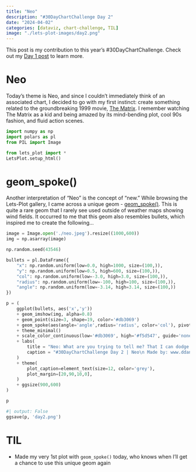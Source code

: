 ```yaml
---
title: "Neo"
description: "#30DayChartChallenge Day 2"
date: "2024-04-02"
categories: [dataviz, chart-challenge, TIL]
image: "./lets-plot-images/day2.png"
---
```


::: {.callout-note}
This post is my contribution to this year's #30DayChartChallenge. Check out my [Day 1 post](https://www.ddanieltan.com/posts/30-day-chart-1/) to learn more.
:::

# Neo
Today's theme is Neo, and since I couldn't immediately think of an associated chart, I decided to go with my first instinct: create something related to the groundbreaking 1999 movie, [The Matrix](https://en.wikipedia.org/wiki/The_Matrix). I remember watching The Matrix as a kid and being amazed by its mind-bending plot, cool 90s fashion, and fluid action scenes.


```python
import numpy as np
import polars as pl
from PIL import Image

from lets_plot import *
LetsPlot.setup_html()
```


# geom_spoke()
Another interpretation of "Neo" is the concept of "new." While browsing the Lets-Plot gallery, I came across a unique geom - [geom_spoke()](https://nbviewer.org/github/JetBrains/lets-plot-docs/blob/master/source/examples/cookbook/geom_spoke.ipynb). This is quite a rare geom that I rarely see used outside of weather maps showing wind fields. It occurred to me that this geom also resembles bullets, which inspired me to create the following...


```python

image = Image.open('./neo.jpeg').resize((1000,600))
img = np.asarray(image)

np.random.seed(43546)

bullets = pl.DataFrame({
    "x": np.random.uniform(low=0.0, high=1000, size=(100,)),
    "y": np.random.uniform(low=0.5, high=600, size=(100,)),
    "col": np.random.uniform(low=-3.0, high=3.0, size=(100,)),
    "radius": np.random.uniform(low=-100, high=100, size=(100,)),
    "angle": np.random.uniform(low=-3.14, high=3.14, size=(100,))
})

p = (
    ggplot(bullets, aes('x','y'))
    + geom_imshow(img, alpha=0.8)
    + geom_point(size=3, shape=19, color='#db3069')
    + geom_spoke(aes(angle='angle',radius='radius', color='col'), pivot='tip')
    + theme_minimal()
    + scale_color_continuous(low='#db3069', high='#f5d547', guide='none')
    + labs(
        title = "Neo: What are you trying to tell me? That I can dodge bullets?",subtitle= "Morpheus: No, Neo. I'm trying to tell you that when you're ready\n you won't have to. 😎",
        caption = "#30DayChartChallenge Day 2 | Neo\n Made by: www.ddanieltan.com"
    )
    + theme(
        plot_caption=element_text(size=12, color='grey'),
        plot_margin=[20,90,10,0],
    )
    + ggsize(900,600)
)

p

```


```python
#| output: False
ggsave(p, 'day2.png')
```

# TIL
- Made my very 1st plot with `geom_spoke()` today, who knows when I'll get a chance to use this unique geom again
